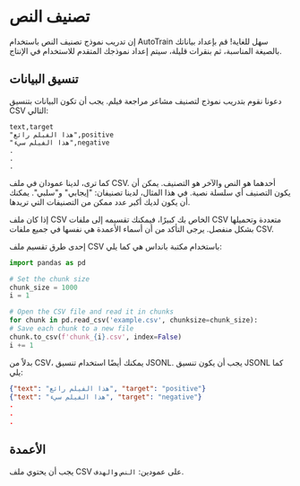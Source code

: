 # تصنيف النص

إن تدريب نموذج تصنيف النص باستخدام AutoTrain سهل للغاية! قم بإعداد بياناتك بالصيغة المناسبة، ثم بنقرات قليلة، سيتم إعداد نموذجك المتقدم للاستخدام في الإنتاج.

## تنسيق البيانات

دعونا نقوم بتدريب نموذج لتصنيف مشاعر مراجعة فيلم. يجب أن تكون البيانات بتنسيق CSV التالي:

```csv
text,target
"هذا الفيلم رائع",positive
"هذا الفيلم سيء",negative
.
.
.
```

كما ترى، لدينا عمودان في ملف CSV. أحدهما هو النص والآخر هو التصنيف. يمكن أن يكون التصنيف أي سلسلة نصية. في هذا المثال، لدينا تصنيفان: "إيجابي" و"سلبي". يمكنك أن يكون لديك أكبر عدد ممكن من التصنيفات التي تريدها.

إذا كان ملف CSV الخاص بك كبيرًا، فيمكنك تقسيمه إلى ملفات CSV متعددة وتحميلها بشكل منفصل. يرجى التأكد من أن أسماء الأعمدة هي نفسها في جميع ملفات CSV.

إحدى طرق تقسيم ملف CSV باستخدام مكتبة بانداس هي كما يلي:

```python
import pandas as pd

# Set the chunk size
chunk_size = 1000
i = 1

# Open the CSV file and read it in chunks
for chunk in pd.read_csv('example.csv', chunksize=chunk_size):
# Save each chunk to a new file
chunk.to_csv(f'chunk_{i}.csv', index=False)
i += 1
```

بدلاً من CSV، يمكنك أيضًا استخدام تنسيق JSONL. يجب أن يكون تنسيق JSONL كما يلي:

```json
{"text": "هذا الفيلم رائع", "target": "positive"}
{"text": "هذا الفيلم سيء", "target": "negative"}
.
.
.
```

## الأعمدة

يجب أن يحتوي ملف CSV على عمودين: `النص` و`الهدف`.